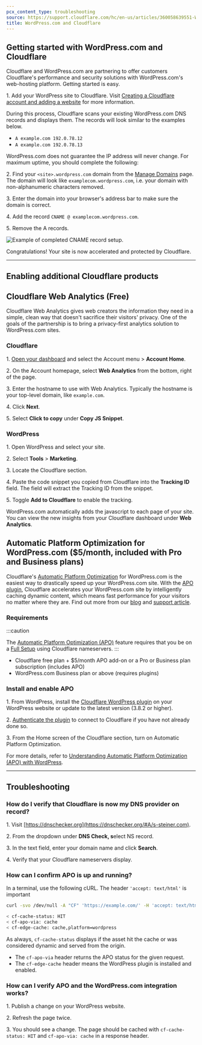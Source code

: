 ```yaml
---
pcx_content_type: troubleshooting
source: https://support.cloudflare.com/hc/en-us/articles/360058639551-WordPress-com-and-Cloudflare
title: WordPress.com and Cloudflare
---
```


## Getting started with WordPress.com and Cloudflare

Cloudflare and WordPress.com are partnering to offer customers Cloudflare's performance and security solutions with WordPress.com's web-hosting platform. Getting started is easy.

1\. Add your WordPress site to Cloudflare. Visit [Creating a Cloudflare account and adding a website](https://support.cloudflare.com/hc/en-us/articles/201720164) for more information.

During this process, Cloudflare scans your existing WordPress.com DNS records and displays them. The records will look similar to the examples below.

- `A example.com 192.0.78.12`
- `A example.com 192.0.78.13`

WordPress.com does not guarantee the IP address will never change. For maximum uptime, you should complete the following:

2\. Find your `<site>.wordpress.com` domain from the [Manage Domains](https://wordpress.com/domains/manage) page. The domain will look like `examplecom.wordpress.com`, i.e. your domain with non-alphanumeric characters removed.

3\. Enter the domain into your browser's address bar to make sure the domain is correct.

4\. Add the record `CNAME @ examplecom.wordpress.com`.

5\. Remove the A records.

![Example of completed CNAME record setup.](~/assets/images/support/add-cname-wp.png)

Congratulations! Your site is now accelerated and protected by Cloudflare.

---

## Enabling additional Cloudflare products

## **Cloudflare Web Analytics (Free)**

Cloudflare Web Analytics gives web creators the information they need in a simple, clean way that doesn't sacrifice their visitors' privacy. One of the goals of the partnership is to bring a privacy-first analytics solution to WordPress.com sites.

### Cloudflare

1\. [Open your dashboard](https://dash.cloudflare.com/) and select the Account menu > **Account Home**.

2\. On the Account homepage, select **Web Analytics** from the bottom, right of the page.

3\. Enter the hostname to use with Web Analytics. Typically the hostname is your top-level domain, like `example.com`.

4\. Click **Next**.

5\. Select **Click to copy** under **Copy JS Snippet**.

### WordPress

1\. Open WordPress and select your site.

2\. Select **Tools** > **Marketing**.

3\. Locate the Cloudflare section.

4\. Paste the code snippet you copied from Cloudflare into the **Tracking ID** field. The field will extract the Tracking ID from the snippet.

5\. Toggle **Add to Cloudflare** to enable the tracking.

WordPress.com automatically adds the javascript to each page of your site. You can view the new insights from your Cloudflare dashboard under **Web Analytics**.

## **Automatic Platform Optimization for WordPress.com ($5/month, included with Pro and Business plans)**

Cloudflare's [Automatic Platform Optimization](https://www.cloudflare.com/automatic-platform-optimization/wordpress/) for WordPress.com is the easiest way to drastically speed up your WordPress.com site. With the [APO plugin](https://wordpress.org/plugins/cloudflare/), Cloudflare accelerates your WordPress.com site by intelligently caching dynamic content, which means fast performance for your visitors no matter where they are. Find out more from our [blog](https://blog.cloudflare.com/automatic-platform-optimizations-starting-with-wordpress/) and [support article](https://support.cloudflare.com/hc/en-us/articles/360049822312-Understanding-Automatic-Platform-Optimization-APO-with-WordPress).

### **Requirements**

:::caution

The [Automatic Platform Optimization
(APO)](https://www.cloudflare.com/automatic-platform-optimization/wordpress/)
feature requires that you be on a [Full
Setup](/dns/zone-setups/full-setup/)
using Cloudflare nameservers.
:::

- Cloudflare free plan + $5/month APO add-on or a Pro or Business plan subscription (includes APO)
- WordPress.com Business plan or above (requires plugins)

### **Install and enable APO**

1\. From WordPress, install the [Cloudflare WordPress plugin](https://wordpress.org/plugins/cloudflare/) on your WordPress website or update to the latest version (3.8.2 or higher).

2\. [Authenticate the plugin](https://wordpress.org/plugins/cloudflare/#installation) to connect to Cloudflare if you have not already done so.

3\. From the Home screen of the Cloudflare section, turn on Automatic Platform Optimization.

For more details, refer to [Understanding Automatic Platform Optimization (APO) with WordPress](/automatic-platform-optimization/).

---

## Troubleshooting

### **How do I verify that Cloudflare is now my DNS provider on record?**

1\. Visit [https://dnschecker.org](https://dnschecker.org/#A/s-steiner.com).

2\. From the dropdown under **DNS Check, s**elect NS record.

3\. In the text field, enter your domain name and click **Search**.

4\. Verify that your Cloudflare nameservers display.

### **How can I confirm APO is up and running?**

In a terminal, use the following cURL. The header `'accept: text/html'` is important

```sh
curl -svo /dev/null -A "CF" 'https://example.com/' -H 'accept: text/html' 2>&1 | grep 'cf-cache-status\|cf-edge\|cf-apo-via'
```

```sh output
< cf-cache-status: HIT
< cf-apo-via: cache
< cf-edge-cache: cache,platform=wordpress
```

As always, `cf-cache-status` displays if the asset hit the cache or was considered dynamic and served from the origin.

- The `cf-apo-via` header returns the APO status for the given request.
- The `cf-edge-cache` header means the WordPress plugin is installed and enabled.

### How can I verify APO and the WordPress.com integration works?

1\. Publish a change on your WordPress website.

2\. Refresh the page twice.

3\. You should see a change. The page should be cached with `cf-cache-status: HIT` and `cf-apo-via: cache` in a response header.
